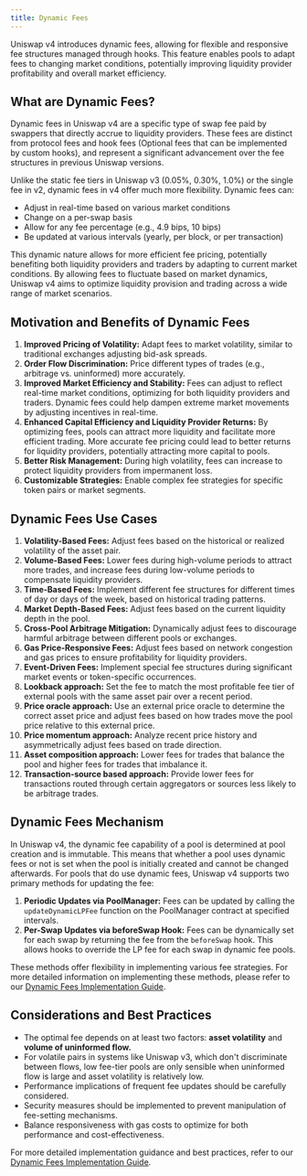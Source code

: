 ```yaml
---
title: Dynamic Fees
---
```


Uniswap v4 introduces dynamic fees, allowing for flexible and responsive fee structures managed through hooks. This feature enables pools to adapt fees to changing market conditions, potentially improving liquidity provider profitability and overall market efficiency.

## What are Dynamic Fees?

Dynamic fees in Uniswap v4 are a specific type of swap fee paid by swappers that directly accrue to liquidity providers. These fees are distinct from protocol fees and hook fees (Optional fees that can be implemented by custom hooks), and represent a significant advancement over the fee structures in previous Uniswap versions.

Unlike the static fee tiers in Uniswap v3 (0.05%, 0.30%, 1.0%) or the single fee in v2, dynamic fees in v4 offer much more flexibility. Dynamic fees can:

- Adjust in real-time based on various market conditions
- Change on a per-swap basis
- Allow for any fee percentage (e.g., 4.9 bips, 10 bips)
- Be updated at various intervals (yearly, per block, or per transaction)

This dynamic nature allows for more efficient fee pricing, potentially benefiting both liquidity providers and traders by adapting to current market conditions. By allowing fees to fluctuate based on market dynamics, Uniswap v4 aims to optimize liquidity provision and trading across a wide range of market scenarios.

## Motivation and Benefits of Dynamic Fees

1. **Improved Pricing of Volatility:** Adapt fees to market volatility, similar to traditional exchanges adjusting bid-ask spreads.
2. **Order Flow Discrimination:** Price different types of trades (e.g., arbitrage vs. uninformed) more accurately.
3. **Improved Market Efficiency and Stability:** Fees can adjust to reflect real-time market conditions, optimizing for both liquidity providers and traders. Dynamic fees could help dampen extreme market movements by adjusting incentives in real-time.
4. **Enhanced Capital Efficiency and Liquidity Provider Returns:** By optimizing fees, pools can attract more liquidity and facilitate more efficient trading. More accurate fee pricing could lead to better returns for liquidity providers, potentially attracting more capital to pools.
5. **Better Risk Management:** During high volatility, fees can increase to protect liquidity providers from impermanent loss.
6. **Customizable Strategies:** Enable complex fee strategies for specific token pairs or market segments.

## Dynamic Fees Use Cases

1. **Volatility-Based Fees:** Adjust fees based on the historical or realized volatility of the asset pair.
2. **Volume-Based Fees:** Lower fees during high-volume periods to attract more trades, and increase fees during low-volume periods to compensate liquidity providers.
3. **Time-Based Fees:** Implement different fee structures for different times of day or days of the week, based on historical trading patterns.
4. **Market Depth-Based Fees:** Adjust fees based on the current liquidity depth in the pool.
5. **Cross-Pool Arbitrage Mitigation:** Dynamically adjust fees to discourage harmful arbitrage between different pools or exchanges.
6. **Gas Price-Responsive Fees:** Adjust fees based on network congestion and gas prices to ensure profitability for liquidity providers.
7. **Event-Driven Fees:** Implement special fee structures during significant market events or token-specific occurrences.
8. **Lookback approach:** Set the fee to match the most profitable fee tier of external pools with the same asset pair over a recent period.
9. **Price oracle approach:** Use an external price oracle to determine the correct asset price and adjust fees based on how trades move the pool price relative to this external price.
10. **Price momentum approach:** Analyze recent price history and asymmetrically adjust fees based on trade direction.
11. **Asset composition approach:** Lower fees for trades that balance the pool and higher fees for trades that imbalance it.
12. **Transaction-source based approach:** Provide lower fees for transactions routed through certain aggregators or sources less likely to be arbitrage trades.

## Dynamic Fees Mechanism

In Uniswap v4, the dynamic fee capability of a pool is determined at pool creation and is immutable. This means that whether a pool uses dynamic fees or not is set when the pool is initially created and cannot be changed afterwards. For pools that do use dynamic fees, Uniswap v4 supports two primary methods for updating the fee:

1. **Periodic Updates via PoolManager:** Fees can be updated by calling the `updateDynamicLPFee` function on the PoolManager contract at specified intervals.
2. **Per-Swap Updates via beforeSwap Hook:** Fees can be dynamically set for each swap by returning the fee from the `beforeSwap` hook. This allows hooks to override the LP fee for each swap in dynamic fee pools.

These methods offer flexibility in implementing various fee strategies. For more detailed information on implementing these methods, please refer to our [Dynamic Fees Implementation Guide](https://uniswap-docs-staging.vercel.app/documentation/featured-guides/hooks/v4/guides-for-solidity-contracts/dynamic-fee-pools).

## Considerations and Best Practices

- The optimal fee depends on at least two factors: **asset volatility** and **volume of uninformed flow.**
- For volatile pairs in systems like Uniswap v3, which don't discriminate between flows, low fee-tier pools are only sensible when uninformed flow is large and asset volatility is relatively low.
- Performance implications of frequent fee updates should be carefully considered.
- Security measures should be implemented to prevent manipulation of fee-setting mechanisms.
- Balance responsiveness with gas costs to optimize for both performance and cost-effectiveness.

For more detailed implementation guidance and best practices, refer to our [Dynamic Fees Implementation Guide](https://uniswap-docs-staging.vercel.app/documentation/featured-guides/hooks/v4/guides-for-solidity-contracts/dynamic-fee-pools).